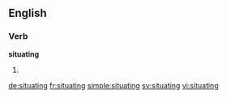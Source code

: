 
==English==

===Verb===
'''situating'''

# {{present participle of|situate}}

[[de:situating]]
[[fr:situating]]
[[simple:situating]]
[[sv:situating]]
[[vi:situating]]